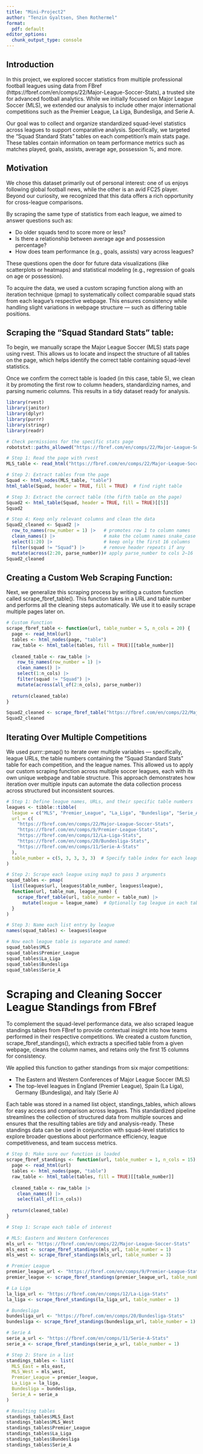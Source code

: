 ```yaml
---
title: "Mini-Project2"
author: "Tenzin Gyaltsen, Shen Rothermel"
format:
  pdf: default
editor_options: 
  chunk_output_type: console
---
```


## Introduction

In this project, we explored soccer statistics from multiple professional football leagues using data from FBref (https://fbref.com/en/comps/22/Major-League-Soccer-Stats), a trusted site for advanced football analytics. While we initially focused on Major League Soccer (MLS), we extended our analysis to include other major international competitions such as the Premier League, La Liga, Bundesliga, and Serie A.

Our goal was to collect and organize standardized squad-level statistics across leagues to support comparative analysis. Specifically, we targeted the "Squad Standard Stats" tables on each competition’s main stats page. These tables contain information on team performance metrics such as matches played, goals, assists, average age, possession %, and more.

## Motivation

We chose this dataset primarily out of personal interest: one of us enjoys following global football news, while the other is an avid FC25 player. Beyond our curiosity, we recognized that this data offers a rich opportunity for cross-league comparisons.

By scraping the same type of statistics from each league, we aimed to answer questions such as:

-   Do older squads tend to score more or less?
-   Is there a relationship between average age and possession percentage?
-   How does team performance (e.g., goals, assists) vary across leagues?

These questions open the door for future data visualizations (like scatterplots or heatmaps) and statistical modeling (e.g., regression of goals on age or possession).

To acquire the data, we used a custom scraping function along with an iteration technique (pmap) to systematically collect comparable squad stats from each league's respective webpage. This ensures consistency while handling slight variations in webpage structure — such as differing table positions.

## Scraping the “Squad Standard Stats” table:

To begin, we manually scrape the Major League Soccer (MLS) stats page using rvest. This allows us to locate and inspect the structure of all tables on the page, which helps identify the correct table containing squad-level statistics.

Once we confirm the correct table is loaded (in this case, table 5), we clean it by promoting the first row to column headers, standardizing names, and parsing numeric columns. This results in a tidy dataset ready for analysis.

```r
library(rvest)
library(janitor)
library(dplyr)
library(purrr)
library(stringr)
library(readr)

# Check permissions for the specific stats page
robotstxt::paths_allowed("https://fbref.com/en/comps/22/Major-League-Soccer-Stats")

# Step 1: Read the page with rvest
MLS_table <- read_html("https://fbref.com/en/comps/22/Major-League-Soccer-Stats")

# Step 2: Extract tables from the page
Squad <- html_nodes(MLS_table, "table")
html_table(Squad, header = TRUE, fill = TRUE)  # find right table

# Step 3: Extract the correct table (the fifth table on the page)
Squad2 <- html_table(Squad, header = TRUE, fill = TRUE)[[5]]
Squad2

# Step 4: Keep only relevant columns and clean the data
Squad2_cleaned <- Squad2 |>
  row_to_names(row_number = 1) |>   # promotes row 1 to column names
  clean_names() |>                  # make the column names snake_case
  select(1:20) |>                   # keep only the first 16 columns
  filter(squad != "Squad") |>       # remove header repeats if any
  mutate(across(2:20, parse_number))# apply parse_number to cols 2–16
Squad2_cleaned
```

## Creating a Custom Web Scraping Function:

Next, we generalize this scraping process by writing a custom function called scrape_fbref_table(). This function takes in a URL and table number and performs all the cleaning steps automatically. We use it to easily scrape multiple pages later on.

```r
# Custom Function
scrape_fbref_table <- function(url, table_number = 5, n_cols = 20) {
  page <- read_html(url)
  tables <- html_nodes(page, "table")
  raw_table <- html_table(tables, fill = TRUE)[[table_number]]
  
  cleaned_table <- raw_table |>
    row_to_names(row_number = 1) |>
    clean_names() |>
    select(1:n_cols) |>
    filter(squad != "Squad") |>
    mutate(across(all_of(2:n_cols), parse_number))
  
  return(cleaned_table)
}

Squad2_cleaned <- scrape_fbref_table("https://fbref.com/en/comps/22/Major-League-Soccer-Stats")
Squad2_cleaned
```

## Iterating Over Multiple Competitions

We used purrr::pmap() to iterate over multiple variables — specifically, league URLs, the table numbers containing the "Squad Standard Stats" table for each competition, and the league names. This allowed us to apply our custom scraping function across multiple soccer leagues, each with its own unique webpage and table structure. This approach demonstrates how iteration over multiple inputs can automate the data collection process across structured but inconsistent sources.

```r
# Step 1: Define league names, URLs, and their specific table numbers
leagues <- tibble::tibble(
  league = c("MLS", "Premier_League", "La_Liga", "Bundesliga", "Serie_A"),
  url = c(
    "https://fbref.com/en/comps/22/Major-League-Soccer-Stats",
    "https://fbref.com/en/comps/9/Premier-League-Stats",
    "https://fbref.com/en/comps/12/La-Liga-Stats",
    "https://fbref.com/en/comps/20/Bundesliga-Stats",
    "https://fbref.com/en/comps/11/Serie-A-Stats"
  ),
  table_number = c(5, 3, 3, 3, 3)  # Specify table index for each league
)

# Step 2: Scrape each league using map3 to pass 3 arguments
squad_tables <- pmap(
  list(leagues$url, leagues$table_number, leagues$league),
  function(url, table_num, league_name) {
    scrape_fbref_table(url, table_number = table_num) |> 
      mutate(league = league_name)  # Optionally tag league in each table
  }
)

# Step 3: Name each list entry by league
names(squad_tables) <- leagues$league

# Now each league table is separate and named:
squad_tables$MLS
squad_tables$Premier_League
squad_tables$La_Liga
squad_tables$Bundesliga
squad_tables$Serie_A
```

# Scraping and Cleaning Soccer League Standings from FBref

To complement the squad-level performance data, we also scraped league standings tables from FBref to provide contextual insight into how teams performed in their respective competitions. We created a custom function, scrape_fbref_standings(), which extracts a specified table from a given webpage, cleans the column names, and retains only the first 15 columns for consistency.

We applied this function to gather standings from six major competitions:

- The Eastern and Western Conferences of Major League Soccer (MLS)
- The top-level leagues in England (Premier League), Spain (La Liga), Germany (Bundesliga), and Italy (Serie A)

Each table was stored in a named list object, standings_tables, which allows for easy access and comparison across leagues. This standardized pipeline streamlines the collection of structured data from multiple sources and ensures that the resulting tables are tidy and analysis-ready. These standings data can be used in conjunction with squad-level statistics to explore broader questions about performance efficiency, league competitiveness, and team success metrics.

```r
# Step 0: Make sure our function is loaded
scrape_fbref_standings <- function(url, table_number = 1, n_cols = 15) {
  page <- read_html(url)
  tables <- html_nodes(page, "table")
  raw_table <- html_table(tables, fill = TRUE)[[table_number]]
  
  cleaned_table <- raw_table |>
    clean_names() |>
    select(all_of(1:n_cols))  
  
  return(cleaned_table)
}

# Step 1: Scrape each table of interest

# MLS: Eastern and Western Conferences
mls_url <- "https://fbref.com/en/comps/22/Major-League-Soccer-Stats"
mls_east <- scrape_fbref_standings(mls_url, table_number = 1)
mls_west <- scrape_fbref_standings(mls_url, table_number = 3)

# Premier League
premier_league_url <- "https://fbref.com/en/comps/9/Premier-League-Stats"
premier_league <- scrape_fbref_standings(premier_league_url, table_number = 1)

# La Liga
la_liga_url <- "https://fbref.com/en/comps/12/La-Liga-Stats"
la_liga <- scrape_fbref_standings(la_liga_url, table_number = 1)

# Bundesliga
bundesliga_url <- "https://fbref.com/en/comps/20/Bundesliga-Stats"
bundesliga <- scrape_fbref_standings(bundesliga_url, table_number = 1)

# Serie A
serie_a_url <- "https://fbref.com/en/comps/11/Serie-A-Stats"
serie_a <- scrape_fbref_standings(serie_a_url, table_number = 1)

# Step 2: Store in a list
standings_tables <- list(
  MLS_East = mls_east,
  MLS_West = mls_west,
  Premier_League = premier_league,
  La_Liga = la_liga,
  Bundesliga = bundesliga,
  Serie_A = serie_a
)

# Resulting tables 
standings_tables$MLS_East
standings_tables$MLS_West
standings_tables$Premier_League
standings_tables$La_Liga
standings_tables$Bundesliga
standings_tables$Serie_A
```
